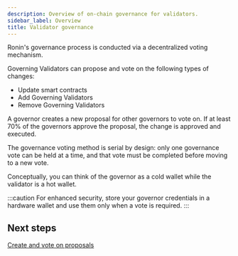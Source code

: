 ```yaml
---
description: Overview of on-chain governance for validators.
sidebar_label: Overview
title: Validator governance
---
```


Ronin's governance process is conducted via a decentralized voting
mechanism.

Governing Validators can propose and vote on the following types of changes:

* Update smart contracts
* Add Governing Validators
* Remove Governing Validators

A governor creates a new proposal
for other governors to vote on. If at least 70% of the
governors approve the proposal, the change is approved and executed.

The governance voting method is serial by design: only one governance
vote can be held at a time, and that vote must be completed before moving
to a new vote. 

Conceptually, you can think of the governor as a cold wallet while the
validator is a hot wallet.

:::caution
For enhanced security, store your governor credentials in a hardware wallet and use them only
when a vote is required.
:::

## Next steps

[Create and vote on proposals](./proposals.mdx)
